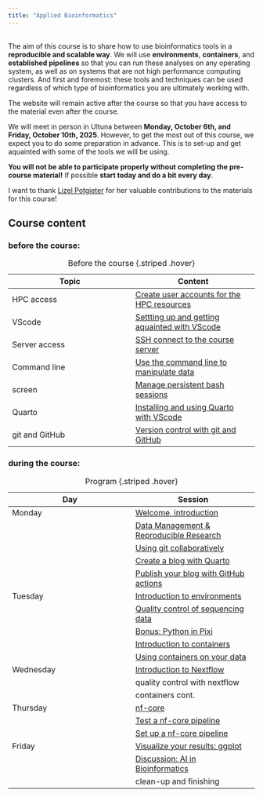 ```yaml
---
title: "Applied Bioinformatics"
---
```

<br>
The aim of this course is to share how to use bioinformatics tools in a **reproducible and scalable way**. We will use **environments**, **containers**, and **established pipelines** so that you can run these analyses on any operating system, as well as on systems that are not high performance computing clusters. And first and foremost: these tools and techniques can be used regardless of which type of bioinformatics you are ultimately working with. 

The website will remain active after the course so that you have access to the material even after the course. 

We will meet in person in Ultuna between **Monday, October 6th, and Friday, October 10th, 2025**. However, to get the most out of this course, we expect you to do some preparation in advance. This is to set-up and get aquainted with some of the tools we will be using. 

::: {.callout-important}
**You will not be able to participate properly without completing the pre-course material!** If possible **start today and do a bit every day**.
:::

I want to thank [Lizel Potgieter](https://github.com/lpotgieter) for her valuable contributions to the materials for this course! 

## Course content

### before the course:

| Topic  | Content  |
|--------|--------|
| HPC access | [Create user accounts for the HPC resources](before_accounts.qmd) |
| VScode  | [Settting up and getting aquainted with VScode](before_VScode.qmd) |
| Server access  | [SSH connect to the course server](before_server.qmd) |
| Command line  | [Use the command line to manipulate data](before_command_line.qmd) |
| screen | [Manage persistent bash sessions](before_screen.qmd) |
| Quarto | [Installing and using Quarto with VScode](before_quarto.qmd) |
| git and GitHub | [Version control with git and GitHub](before_git_and_github.qmd) |

: Before the course {.striped .hover}

### during the course:


| Day  | Session  |
|--------|--------|
| Monday  | [Welcome, introduction](course_intro.qmd)  |
|   | [Data Management & Reproducible Research](course_data_management.qmd)  |
|   | [Using git collaboratively](course_git.qmd)  |
|   | [Create a blog with Quarto](course_blog.qmd) |
|   | [Publish your blog with GitHub actions](course_publish_blog.qmd) |
| Tuesday   | [Introduction to environments](course_environments.qmd)   |
|   | [Quality control of sequencing data](course_qc.qmd) |
|   | [Bonus: Python in Pixi](bonus_python_pixi.qmd) |
|   | [Introduction to containers](course_container.qmd)  |
|   | [Using containers on your data](course_qc_container.qmd) |
| Wednesday  | [Introduction to Nextflow](course_nextflow.qmd) |
|   | quality control with nextflow |
|  | containers cont. |
| Thursday   | [nf-core](course_nf-core.qmd) |
|   | [Test a nf-core pipeline](course_test_nf-core.qmd)|
|   | [Set up a nf-core pipeline](course_nf-core_rnaseq.qmd)  |
| Friday  | [Visualize your results: ggplot](course_ggplot.qmd) |
|   | [Discussion: AI in Bioinformatics](course_AI.qmd)|
|   | clean-up and finishing|

: Program {.striped .hover}

